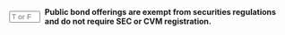 ::: {.question-block}

<form onsubmit="event.preventDefault(); checkAnswerBox('module6_tf_q033','F')" style="display: flex; align-items: center; gap: 8px;">
<input type="text" id="module6_tf_q033" name="module6_tf_q033" maxlength="1" placeholder="T or F" style="width: 55px;" data-correct-answer="F" /> 
<label for="module6_tf_q033"><strong>Public bond offerings are exempt from securities regulations and do not require SEC or CVM registration.</strong></label>
</form>

<div id="feedback-module6_tf_q033" class="feedback" data-status="" style="display:none;">
This is FALSE. Public offerings are strictly regulated and require registration and disclosure to investors.
</div>

:::
